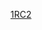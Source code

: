 {{Linescore
| Date = 3月10日
| Time = 18:00
| Location = [[馬林魚棒球場]]
| Road = {{bb|COL}} | RoadAbr = 哥倫比亞
| R1 = 0 | R2 = 0 | R3 = 0 | R4 = 0 | R5 = 2 | R6 = 0 | R7 = 0 | R8 = 0 | R9 = 0 | R10 = 0 | RR = 2 | RH = 5 | RE = 0
| Home = '''{{bb|USA}}''' | HomeAbr = 美國
| H1 = 0 | H2 = 0 | H3 = 0 | H4 = 0 | H5 = 0 | H6 = 2 | H7 = 0 | H8 = 0 | H9 = 0 | H10 = 1X | HR = 3 | HH = 6 | HE = 0
| WP = [[泰勒·克里帕德|Tyler Clippard]] (1-0)
| LP = {{link-en|Guillermo Moscoso|Guillermo Moscoso}} (0-1)
| SV = 
| RoadHR = 
| HomeHR = 
| Attendance = 22,580
| Notes = 
| BoxURL = http://m.mlb.com/gameday/colombia-vs-united-states/2017/03/10/486912#game=486912,game_state=final,game_tab=box
}}
<noinclude>
[[Category:2017年世界棒球經典賽賽事模板|1RC2]]
</noinclude>